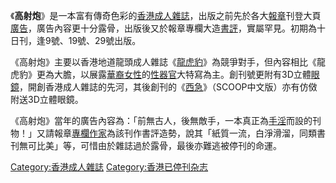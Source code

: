 {{unreferenced|time=2007-10-8}}

《'''高射炮'''》是一本富有傳奇色彩的[[香港成人雜誌|香港成人雜誌]]，出版之前先於各大[[報章|報章]]刊登大頁[[廣告|廣告]]，廣告內容更十分露骨，出版後又於報章專欄大造[[書評|書評]]，實屬罕見。初期為十日刊，逢9號、19號、29號出版。

《高射炮》主要以香港地道龍頭成人雜誌《[[龍虎豹_(雜誌)|龍虎豹]]》為競爭對手，但內容相比《龍虎豹》更為大膽，以展露[[華裔|華裔]][[女性|女性]]的[[女陰|性器官]]大特寫為主。創刊號更附有3D立體[[眼鏡|眼鏡]]，開創香港成人雜誌的先河，其後創刊的《[[西急|西急]]》（SCOOP中文版）亦有仿傚附送3D立體眼鏡。

《高射炮》當年的廣告內容為：「前無古人，後無敵手，一本真正為[[手淫|手淫]]而設的刊物！」又請報章[[專欄作家|專欄作家]]為該刊作書評造勢，說其「紙質一流，白淨滑溜，同類書刊無可比美」等，可惜由於雜誌過於露骨，最後亦難逃被停刊的命運。

[[Category:香港成人雜誌|Category:香港成人雜誌]]
[[Category:香港已停刊杂志|Category:香港已停刊杂志]]